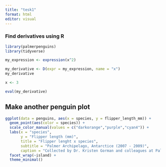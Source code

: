 ```yaml
---
title: "tesk1"
format: html
editor: visual
---
```


### **Find derivatives using R**

```r
library(palmerpenguins)
library(tidyverse)
```

```r
my_expression <- expression(x^2)
```

```r
my_derivative <- D(expr = my_expression, name = "x")
my_derivative
```

```r
x <- 3
```

```r
eval(my_derivative)
```

## **Make another penguin plot**

```r
ggplot(data = penguins, aes(x = species, y = flipper_length_mm)) +
  geom_point(aes(color = species)) +
  scale_color_manual(values = c("darkorange","purple","cyan4")) +
  labs(x = "species",
       y = "Flipper length (mm)",
       title = "Flipper lenght x species",
       subtitle = "Palmer Archipelago, Antarctice (2007 - 2009)",
       caption = "Collected by Dr. Kristen Gorman and colleagues at Palmer Station LTER") +
  facet_wrap(~island) +
  theme_minimal()
```
